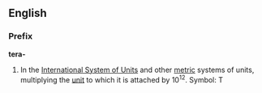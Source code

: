 ==English==
===Prefix===
'''tera-'''

#In the [[International System of Units]] and other [[metric]] systems of units, multiplying the [[unit]] to which it is attached by 10<sup>12</sup>. Symbol: T